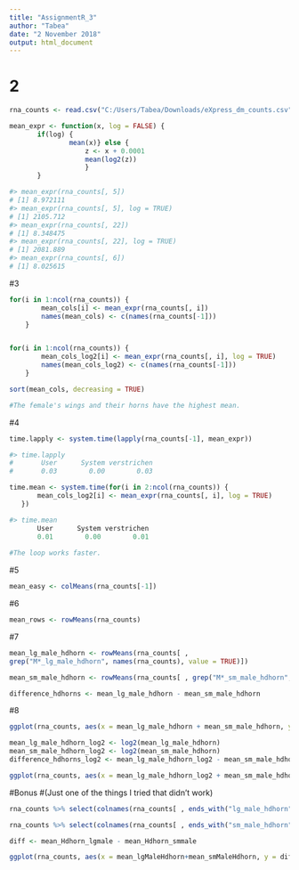 ---
title: "AssignmentR_3"
author: "Tabea"
date: "2 November 2018"
output: html_document
---
# 2
```{r}
rna_counts <- read.csv("C:/Users/Tabea/Downloads/eXpress_dm_counts.csv", row.names = 1, sep = ",", header = TRUE)

mean_expr <- function(x, log = FALSE) {
       if(log) {
               mean(x)} else {
                   z <- x + 0.0001
                   mean(log2(z))
                   }
       }

#> mean_expr(rna_counts[, 5])
# [1] 8.972111
#> mean_expr(rna_counts[, 5], log = TRUE)
# [1] 2105.712
#> mean_expr(rna_counts[, 22])
# [1] 8.348475
#> mean_expr(rna_counts[, 22], log = TRUE)
# [1] 2081.889
#> mean_expr(rna_counts[, 6])
# [1] 8.025615
```

#3
```{r}
for(i in 1:ncol(rna_counts)) {
        mean_cols[i] <- mean_expr(rna_counts[, i])
        names(mean_cols) <- c(names(rna_counts[-1]))
    }


for(i in 1:ncol(rna_counts)) {
        mean_cols_log2[i] <- mean_expr(rna_counts[, i], log = TRUE)
        names(mean_cols_log2) <- c(names(rna_counts[-1]))
    }

sort(mean_cols, decreasing = TRUE)

#The female's wings and their horns have the highest mean.
```


#4
```{r}
time.lapply <- system.time(lapply(rna_counts[-1], mean_expr))

#> time.lapply
#       User      System verstrichen 
#       0.03        0.00        0.03 

time.mean <- system.time(for(i in 2:ncol(rna_counts)) {
       mean_cols_log2[i] <- mean_expr(rna_counts[, i], log = TRUE)
   })

#> time.mean
       User      System verstrichen 
       0.01        0.00        0.01 
       
#The loop works faster.
```

#5
```{r}
mean_easy <- colMeans(rna_counts[-1])
```


#6
```{r}
mean_rows <- rowMeans(rna_counts)
```

#7
```{r}
mean_lg_male_hdhorn <- rowMeans(rna_counts[ ,
grep("M*_lg_male_hdhorn", names(rna_counts), value = TRUE)])

mean_sm_male_hdhorn <- rowMeans(rna_counts[ , grep("M*_sm_male_hdhorn", names(rna_counts), value = TRUE)])

difference_hdhorns <- mean_lg_male_hdhorn - mean_sm_male_hdhorn
```

#8
```{r}
ggplot(rna_counts, aes(x = mean_lg_male_hdhorn + mean_sm_male_hdhorn, y = difference_hdhorns)) + geom_point()

mean_lg_male_hdhorn_log2 <- log2(mean_lg_male_hdhorn)
mean_sm_male_hdhorn_log2 <- log2(mean_sm_male_hdhorn)
difference_hdhorns_log2 <- mean_lg_male_hdhorn_log2 - mean_sm_male_hdhorn_log2

ggplot(rna_counts, aes(x = mean_lg_male_hdhorn_log2 + mean_sm_male_hdhorn_log2, y = difference_hdhorns_log2)) + geom_point()
```

#Bonus
#(Just one of the things I tried that didn't work)
```{r}
rna_counts %>% select(colnames(rna_counts[ , ends_with("lg_male_hdhorn")])) %>% summarise(mean_Hdhorn_lgmale = rowMeans(rna_counts["FBpp*", ]))

rna_counts %>% select(colnames(rna_counts[ , ends_with("sm_male_hdhorn")])) %>% summarise(mean_Hdhorn_smmale = rowMeans(rna_counts["FBpp*", ]))

diff <- mean_Hdhorn_lgmale - mean_Hdhorn_smmale

ggplot(rna_counts, aes(x = mean_lgMaleHdhorn+mean_smMaleHdhorn, y = diff)) + geom_point()
```